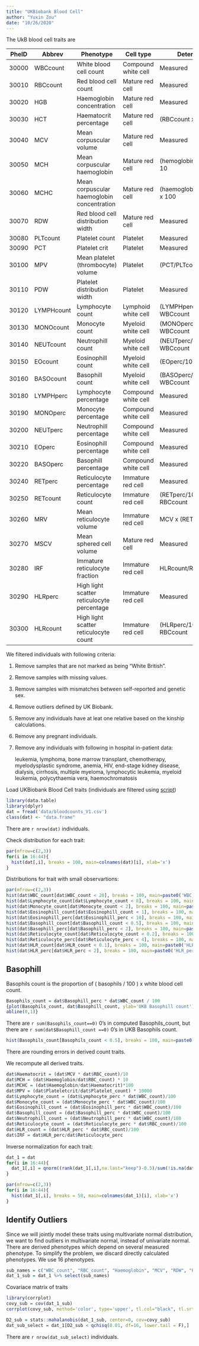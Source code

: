 ```yaml
---
title: "UKBiobank Blood Cell"
author: "Yuxin Zou"
date: "10/26/2020"
---
```


The UkB blood cell traits are

PheID | Abbrev    | Phenotype                                  | Cell type          | Determination
------|-----------|--------------------------------------------|--------------------|--------------
30000 | WBCcount  | White blood cell count                     | Compound white cell| Measured
30010 | RBCcount  | Red blood cell count                       | Mature red cell    | Measured
30020 | HGB       | Haemoglobin concentration                  | Mature red cell    | Measured
30030 | HCT       | Haematocrit percentage                     | Mature red cell    | (RBCcount x MCV) / 10
30040 | MCV       | Mean corpuscular volume                    | Mature red cell    | Measured
30050 | MCH       | Mean corpuscular haemoglobin               | Mature red cell    | (hemoglobin/RBCcount) x 10
30060 | MCHC      | Mean corpuscular haemoglobin concentration | Mature red cell    | (haemoglobin/haematocrit) x 100
30070 | RDW       | Red blood cell distribution width          | Mature red cell    | Measured
30080 | PLTcount  | Platelet count                             | Platelet           | Measured
30090 | PCT       | Platelet crit                              | Platelet           | Measured
30100 | MPV       | Mean platelet (thrombocyte) volume         | Platelet           | (PCT/PLTcount) x 10000
30110 | PDW       | Platelet distribution width                | Platelet           | Measured
30120 | LYMPHcount| Lymphocyte count                           | Lymphoid white cell| (LYMPHperc/100) x WBCcount
30130 | MONOcount | Monocyte count                             | Myeloid white cell | (MONOperc/100) x WBCcount
30140 | NEUTcount | Neutrophill count                          | Myeloid white cell | (NEUTperc/100) x WBCcount
30150 | EOcount   | Eosinophill count                          | Myeloid white cell | (EOperc/100) x WBCcount
30160 | BASOcount | Basophill count                            | Myeloid white cell | (BASOperc/100) x WBCcount
30180 | LYMPHperc | Lymphocyte percentage                      | Compound white cell| Measured
30190 | MONOperc  | Monocyte percentage                        | Compound white cell| Measured
30200 | NEUTperc  | Neutrophill percentage                     | Compound white cell| Measured
30210 | EOperc    | Eosinophill percentage                     | Compound white cell| Measured
30220 | BASOperc  | Basophill percentage                       | Compound white cell| Measured
30240 | RETperc   | Reticulocyte percentage                    | Immature red cell  | Measured
30250 | RETcount  | Reticulocyte count                         | Immature red cell  | (RETperc/100) × RBCcount
30260 | MRV       | Mean reticulocyte volume                   | Immature red cell  | MCV x (RETperc/100)
30270 | MSCV      | Mean sphered cell volume                   | Mature red cell    | Measured
30280 | IRF       | Immature reticulocyte fraction             | Immature red cell  | HLRcount/RETcount
30290 | HLRperc   | High light scatter reticulocyte percentage | Immature red cell  | Measured
30300 | HLRcount  | High light scatter reticulocyte count      | Immature red cell  | (HLRperc/100) × RBCcount


We filtered individuals with following criteria:

1. Remove samples that are not marked as being "White British".

2. Remove samples with missing values.

3. Remove samples with mismatches between self-reported and genetic sex.

4. Remove outliers defined by UK Biobank.

5. Remove any individuals have at leat one relative based on the kinship calculations.

6. Remove any pregnant individuals.

7. Remove any individuals with following in hospital in-patient data:
    
    leukemia, lymphoma, bone marrow transplant, chemotherapy, myelodysplastic syndrome, anemia, HIV, end-stage kidney disease, dialysis, cirrhosis, multiple myeloma, lymphocytic leukemia, myeloid leukemia, polycythaemia vera, haemochromatosis

Load UKBiobank Blood Cell traits (individuals are filtered using [script](scripts/get_bloodcounts.R))
```r
library(data.table)
library(dplyr)
dat = fread('data/bloodcounts_V1.csv')
class(dat) <- "data.frame"
```
There are `r nrow(dat)` individuals.

Check distribution for each trait:
```r
par(mfrow=c(2,3))
for(i in 16:44){
  hist(dat[,i], breaks = 100, main=colnames(dat)[i], xlab='x')
}
```

Distributions for trait with small observartions:
```r
par(mfrow=c(2,3))
hist(dat$WBC_count[dat$WBC_count < 20], breaks = 100, main=paste0('WBC_count ', sum(dat$WBC_count > 20), ' inds > 20'), xlab='x')
hist(dat$Lymphocyte_count[dat$Lymphocyte_count < 8], breaks = 100, main=paste0('Lymphocyte_count ', sum(dat$Lymphocyte_count > 8), ' inds > 8'), xlab='x')
hist(dat$Monocyte_count[dat$Monocyte_count < 2], breaks = 100, main=paste0('Monocyte_count ', sum(dat$Monocyte_count > 2), ' inds > 2'), xlab='x')
hist(dat$Eosinophill_count[dat$Eosinophill_count < 1], breaks = 100, main=paste0('Eosinophill_count ', sum(dat$Eosinophill_count > 1), ' inds > 1'), xlab='x')
hist(dat$Eosinophill_perc[dat$Eosinophill_perc < 10], breaks = 100, main=paste0('Eosinophill_perc ', sum(dat$Eosinophill_perc > 10), ' inds > 10'), xlab='x')
hist(dat$Basophill_count[dat$Basophill_count < 0.5], breaks = 100, main=paste0('Basophill_count ', sum(dat$Basophill_count > 0.5), ' inds > 0.5'), xlab='x')
hist(dat$Basophill_perc[dat$Basophill_perc < 2], breaks = 100, main=paste0('Basophill_perc ', sum(dat$Basophill_perc > 2), ' inds > 2'), xlab='x')
hist(dat$Reticulocyte_count[dat$Reticulocyte_count < 0.2], breaks = 100, main=paste0('Reticulocyte_count ', sum(dat$Reticulocyte_count > 0.2), ' inds > 0.2'), xlab='x')
hist(dat$Reticulocyte_perc[dat$Reticulocyte_perc < 4], breaks = 100, main=paste0('Reticulocyte_perc ', sum(dat$Reticulocyte_perc > 4), ' inds > 4'), xlab='x')
hist(dat$HLR_count[dat$HLR_count < 0.1], breaks = 100, main=paste0('HLR_count ', sum(dat$HLR_count > 0.1), ' inds > 0.1'), xlab='x')
hist(dat$HLR_perc[dat$HLR_perc < 2], breaks = 100, main=paste0('HLR_perc ', sum(dat$HLR_perc > 2), ' inds > 2'), xlab='x')
```

## Basophill

Basophils count is the proportion of ( basophils / 100 ) x white blood cell count.

```r
Basophils_count = dat$Basophill_perc * dat$WBC_count / 100
{plot(Basophils_count, dat$Basophill_count, ylab='UKB Basophill count')
abline(0,1)}
```

There are `r sum(Basophils_count==0)` 0's in computed Basophils_count, but there are `r sum(dat$Basophill_count ==0)` 0's in UKB Basophils count.

```r
hist(Basophils_count[Basophils_count < 0.5], breaks = 100, main=paste0('Derived Basophils_count ', sum(Basophils_count > 0.5), ' inds > 0.5'), xlab='x')
```
There are rounding errors in derived count traits.

We recompute all derived traits.
```r
dat$Haematocrit = (dat$MCV * dat$RBC_count)/10
dat$MCH = (dat$Haemoglobin/dat$RBC_count) * 10
dat$MCHC = (dat$Haemoglobin/dat$Haematocrit)*100
dat$MPV = (dat$Plateletcrit/dat$Platelet_count) * 10000
dat$Lymphocyte_count = (dat$Lymphocyte_perc * dat$WBC_count)/100
dat$Monocyte_count = (dat$Monocyte_perc * dat$WBC_count)/100
dat$Eosinophill_count = (dat$Eosinophill_perc * dat$WBC_count)/100
dat$Basophill_count = (dat$Basophill_perc * dat$WBC_count)/100
dat$Neutrophill_count = (dat$Neutrophill_perc * dat$WBC_count)/100
dat$Reticulocyte_count = (dat$Reticulocyte_perc * dat$RBC_count)/100
dat$HLR_count = (dat$HLR_perc * dat$RBC_count)/100
dat$IRF = dat$HLR_perc/dat$Reticulocyte_perc
```

Inverse normalization for each trait:
```r
dat_1 = dat
for(i in 16:44){
  dat_1[,i] = qnorm((rank(dat_1[,i],na.last="keep")-0.5)/sum(!is.na(dat_1[,i])))
}
```

```r
par(mfrow=c(2,3))
for(i in 16:44){
  hist(dat_1[,i], breaks = 50, main=colnames(dat_1)[i], xlab='x')
}
```

## Identify Outliers

Since we will jointly model these traits using multivariate normal distribution, we want to find outliers in multivariate normal, instead of univariate normal. There are derived phenotypes which depend on several measured phenotype. To simplify the problem, we discard directly calculated phenotypes. We use 16 phenotypes.

```r
sub_names = c("WBC_count", "RBC_count", "Haemoglobin", "MCV", "RDW", "Platelet_count", "Plateletcrit", "PDW", "Lymphocyte_perc", "Monocyte_perc", "Neutrophill_perc", "Eosinophill_perc", "Basophill_perc", "Reticulocyte_perc", "MSCV", "HLR_perc")
dat_1_sub = dat_1 %>% select(sub_names)
```

Covariace matrix of traits
```r
library(corrplot)
covy_sub = cov(dat_1_sub)
corrplot(covy_sub, method='color', type='upper', tl.col="black", tl.srt=45, is.corr = FALSE)
```

```r
D2_sub = stats::mahalanobis(dat_1_sub, center=0, cov=covy_sub)
dat_sub_select = dat_1[D2_sub < qchisq(0.01, df=16, lower.tail = F),]
```

There are `r nrow(dat_sub_select)` individuals.


